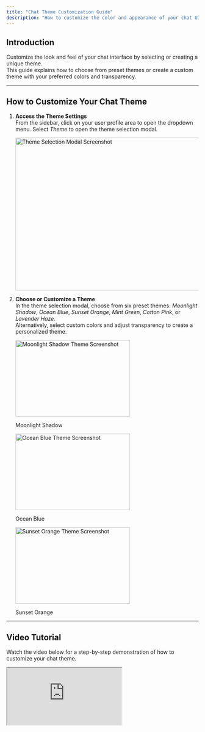 ```yaml
---
title: "Chat Theme Customization Guide"
description: "How to customize the color and appearance of your chat UI."
---
```


## Introduction

Customize the look and feel of your chat interface by selecting or creating a unique theme.  
This guide explains how to choose from preset themes or create a custom theme with your preferred colors and transparency.

---

## How to Customize Your Chat Theme

1. **Access the Theme Settings**  
   From the sidebar, click on your user profile area to open the dropdown menu. Select _Theme_ to open the theme selection modal.

   <img
     src="/guides/select-theme.png"
     alt="Theme Selection Modal Screenshot"
     width="600"
     height="400"
     className="my-6 rounded-lg shadow-sm w-full max-w-md mx-auto"
   />

2. **Choose or Customize a Theme**  
   In the theme selection modal, choose from six preset themes: _Moonlight Shadow_, _Ocean Blue_, _Sunset Orange_, _Mint Green_, _Cotton Pink_, or _Lavender Haze_.  
   Alternatively, select custom colors and adjust transparency to create a personalized theme.

   <div className="grid grid-cols-1 sm:grid-cols-3 gap-4 my-6">
     <div>
       <img
         src="/guides/moonlight-shadow.png"
         alt="Moonlight Shadow Theme Screenshot"
         width="300"
         height="200"
         className="rounded-lg shadow-sm w-full"
       />
       <p className="text-center text-sm text-gray-600 mt-2">Moonlight Shadow</p>
     </div>
     <div>
       <img
         src="/guides/ocean-blue.png"
         alt="Ocean Blue Theme Screenshot"
         width="300"
         height="200"
         className="rounded-lg shadow-sm w-full"
       />
       <p className="text-center text-sm text-gray-600 mt-2">Ocean Blue</p>
     </div>
     <div>
       <img
         src="/guides/sunset-orange.png"
         alt="Sunset Orange Theme Screenshot"
         width="300"
         height="200"
         className="rounded-lg shadow-sm w-full"
       />
       <p className="text-center text-sm text-gray-600 mt-2">Sunset Orange</p>
     </div>
   </div>

---

## Video Tutorial

Watch the video below for a step-by-step demonstration of how to customize your chat theme.

<div className="relative w-full max-w-3xl mx-auto rounded-lg overflow-hidden shadow-sm transition-all duration-200">
  <iframe
    src="https://www.youtube.com/embed/PXhKY-XRvfo"
    title="Chat Theme Customization Tutorial"
    className="w-full aspect-video"
    allow="accelerometer; autoplay; clipboard-write; encrypted-media; gyroscope; picture-in-picture"
    allowFullScreen
  />
</div>

---

## Frequently Asked Questions

**Q: How many preset themes are available?**  
A: There are six preset themes: Moonlight Shadow, Ocean Blue, Sunset Orange, Mint Green, Cotton Pink, and Lavender Haze.

**Q: Can I create a custom theme?**  
A: Yes, you can select custom colors and adjust transparency in the theme selection modal to create a unique theme.

